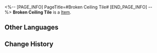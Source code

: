 <%-- [PAGE_INFO]
PageTitle=#Broken Ceiling Tile#
[END_PAGE_INFO] --%>
{{Item Infobox
|title       = Broken Ceiling Tile
|id          = 140136
|image       = Item Broken Ceiling Tile.png
|type        = 
|invCategory = Missions
|rarity      = 3
|effect      = 
|description = An alloy ceiling tile that is heavily damaged after a strong impact.
}}
{{Description|1=''"Will us Security Department have to... pay the bill for repairs?"''}}
'''Broken Ceiling Tile''' is a [[Item]].

==Other Languages==
{{Other Languages
|en   = Broken Ceiling Tile
|zhs  = 破碎的天花板
|zht  = 破碎的天花板
|ja   = 壊れた天井板
|ko   = 부서진 천장
|es   = Panel de techo roto
|fr   = Dalle de plafond cassée
|ru   = Разбитая потолочная плитка
|th   = เศษฝ้าเพดาน
|vi   = Trần Nhà Vỡ Nát
|de   = Zerbrochene Deckenplatte
|id   = Ubin Plafon Rusak
|pt   = Pedaço do Teto Quebrado
}}

==Change History==
{{Change History|2.0}}